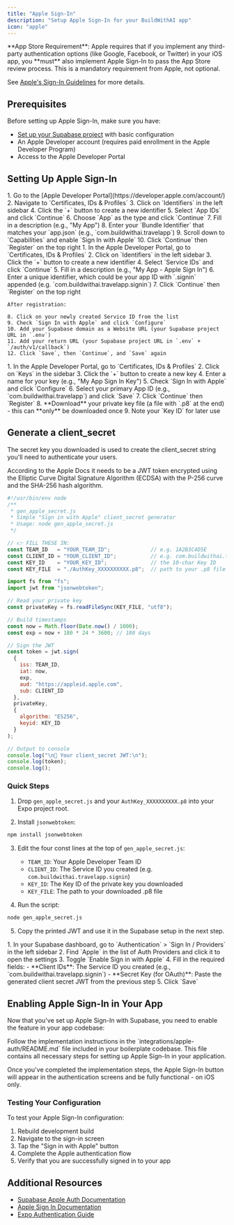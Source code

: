 ```yaml
---
title: "Apple Sign-In"
description: "Setup Apple Sign-In for your BuildWithAI app"
icon: "apple"
---
```


<Warning>
  **App Store Requirement**: Apple requires that if you implement any third-party authentication options (like Google, Facebook, or Twitter) in your iOS app, you **must** also implement Apple Sign-In to pass the App Store review process. This is a mandatory requirement from Apple, not optional.
  
  See [Apple's Sign-In Guidelines](https://developer.apple.com/app-store/review/guidelines/#sign-in-with-apple) for more details.
</Warning>

## Prerequisites

Before setting up Apple Sign-In, make sure you have:

- [Set up your Supabase project](/features/auth/supabase-setup) with basic configuration
- An Apple Developer account (requires paid enrollment in the Apple Developer Program)
- Access to the Apple Developer Portal

## Setting Up Apple Sign-In

<Steps>
  <Step title="Create an App ID in the Apple Developer Portal">
    1. Go to the [Apple Developer Portal](https://developer.apple.com/account/)
    2. Navigate to `Certificates, IDs & Profiles`
    3. Click on `Identifiers` in the left sidebar
    4. Click the `+` button to create a new identifier
    5. Select `App IDs` and click `Continue`
    6. Choose `App` as the type and click `Continue`
    7. Fill in a description (e.g., "My App") 
    8. Enter your `Bundle Identifier` that matches your `app.json` (e.g., `com.buildwithai.travelapp`)
    9. Scroll down to `Capabilities` and enable `Sign In with Apple`
    10. Click `Continue` then `Register` on the top right
  </Step>

  <Step title="Create a Service ID">
    1. In the Apple Developer Portal, go to `Certificates, IDs & Profiles`
    2. Click on `Identifiers` in the left sidebar
    3. Click the `+` button to create a new identifier
    4. Select `Service IDs` and click `Continue`
    5. Fill in a description (e.g., "My App - Apple Sign In")
    6. Enter a unique identifier, which could be your app ID with `.signin` appended (e.g. `com.buildwithai.travelapp.signin`)
    7. Click `Continue` then `Register` on the top right
    
    After registration:
    
    8. Click on your newly created Service ID from the list
    9. Check `Sign In with Apple` and click `Configure`
    10. Add your Supabase domain as a Website URL (your Supabase project URL in `.env`)
    11. Add your return URL (your Supabase project URL in `.env` + `/auth/v1/callback`)
    12. Click `Save`, then `Continue`, and `Save` again
  </Step>

  <Step title="Create a Private Key">
    1. In the Apple Developer Portal, go to `Certificates, IDs & Profiles`
    2. Click on `Keys` in the sidebar
    3. Click the `+` button to create a new key
    4. Enter a name for your key (e.g., "My App Sign In Key")
    5. Check `Sign In with Apple` and click `Configure`
    6. Select your primary App ID (e.g., `com.buildwithai.travelapp`) and click `Save`
    7. Click `Continue` then `Register`
    8. **Download** your private key file (a file with `.p8` at the end) - this can **only** be downloaded once
    9. Note your `Key ID` for later use
  </Step>
</Steps>

## Generate a client_secret

The secret key you downloaded is used to create the client_secret string you'll need to authenticate your users.

According to the Apple Docs it needs to be a JWT token encrypted using the Elliptic Curve Digital Signature Algorithm (ECDSA) with the P-256 curve and the SHA-256 hash algorithm.

```js
#!/usr/bin/env node
/**
 * gen_apple_secret.js
 * Simple "Sign in with Apple" client_secret generator
 * Usage: node gen_apple_secret.js
 */

// 👉 FILL THESE IN:
const TEAM_ID   = "YOUR_TEAM_ID";             // e.g. 1A2B3C4D5E
const CLIENT_ID = "YOUR_CLIENT_ID";           // e.g. com.buildwithai.travelapp.signin
const KEY_ID    = "YOUR_KEY_ID";              // the 10-char Key ID
const KEY_FILE  = "./AuthKey_XXXXXXXXXX.p8";  // path to your .p8 file

import fs from "fs";
import jwt from "jsonwebtoken";

// Read your private key
const privateKey = fs.readFileSync(KEY_FILE, "utf8");

// Build timestamps
const now = Math.floor(Date.now() / 1000);
const exp = now + 180 * 24 * 3600; // 180 days

// Sign the JWT
const token = jwt.sign(
  {
    iss: TEAM_ID,
    iat: now,
    exp,
    aud: "https://appleid.apple.com",
    sub: CLIENT_ID
  },
  privateKey,
  {
    algorithm: "ES256",
    keyid: KEY_ID
  }
);

// Output to console
console.log("\n🔑 Your client_secret JWT:\n");
console.log(token);
console.log();
```

### Quick Steps

1. Drop `gen_apple_secret.js` and your `AuthKey_XXXXXXXXXX.p8` into your Expo project root.

2. Install `jsonwebtoken`:

```bash
npm install jsonwebtoken
```

3. Edit the four const lines at the top of `gen_apple_secret.js`:
   - `TEAM_ID`: Your Apple Developer Team ID
   - `CLIENT_ID`: The Service ID you created (e.g. `com.buildwithai.travelapp.signin`)
   - `KEY_ID`: The Key ID of the private key you downloaded
   - `KEY_FILE`: The path to your downloaded .p8 file

4. Run the script:

```bash
node gen_apple_secret.js
```

5. Copy the printed JWT and use it in the Supabase setup in the next step.

<Steps>
  <Step title="Configure Supabase Auth Provider">
    1. In your Supabase dashboard, go to `Authentication` > `Sign In / Providers` in the left sidebar
    2. Find `Apple` in the list of Auth Providers and click it to open the settings
    3. Toggle `Enable Sign in with Apple`
    4. Fill in the required fields:
       - **Client IDs**: The Service ID you created (e.g., `com.buildwithai.travelapp.signin`)
       - **Secret Key (for OAuth)**: Paste the generated client secret JWT from the previous step
    5. Click `Save`
  </Step>
</Steps>



## Enabling Apple Sign-In in Your App

Now that you've set up Apple Sign-In with Supabase, you need to enable the feature in your app codebase:

<Steps>
  <Step title="Implementation">
    Follow the implementation instructions in the `integrations/apple-auth/README.md` file included in your boilerplate codebase. This file contains all necessary steps for setting up Apple Sign-In in your application.
  </Step>
</Steps>

Once you've completed the implementation steps, the Apple Sign-In button will appear in the authentication screens and be fully functional - on iOS only.

### Testing Your Configuration

To test your Apple Sign-In configuration:

1. Rebuild development build
2. Navigate to the sign-in screen
3. Tap the "Sign in with Apple" button
4. Complete the Apple authentication flow
5. Verify that you are successfully signed in to your app

## Additional Resources

- [Supabase Apple Auth Documentation](https://supabase.com/docs/guides/auth/social-login/auth-apple)
- [Apple Sign In Documentation](https://developer.apple.com/sign-in-with-apple/)
- [Expo Authentication Guide](https://docs.expo.dev/guides/authentication/)
